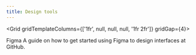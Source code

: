 ```yaml
---
title: Design tools
---
```



<Grid gridTemplateColumns={['1fr', null, null, null, '1fr 2fr']} gridGap={4}>
    <div>
        <Link href="/design/tools/figma">
            <!--<img role="presentation" src="https://user-images.githubusercontent.com/293280/123880841-54bb9280-d8f8-11eb-9a6f-4c33c8196fbf.png" />-->
        </Link>
    </div>
    <div>
        <Link href="/design/tools/figma" fontWeight="bold">Figma</Link>
        <Box as="p">A guide on how to get started using Figma to design interfaces at GitHub.</Box>
    </div>
  </Grid>
